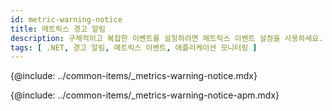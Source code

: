 ```yaml
---
id: metric-warning-notice
title: 메트릭스 경고 알림
description: 구체적이고 복잡한 이벤트를 설정하려면 메트릭스 이벤트 설정을 사용하세요.
tags: [ .NET, 경고 알림, 메트릭스 이벤트, 애플리케이션 모니터링 ]
---
```


{@include: ../common-items/_metrics-warning-notice.mdx} 

{@include: ../common-items/_metrics-warning-notice-apm.mdx}